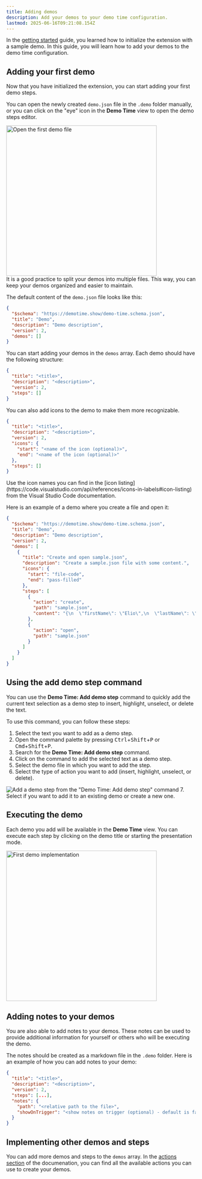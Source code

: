 ```yaml
---
title: Adding demos
description: Add your demos to your demo time configuration.
lastmod: 2025-06-16T09:21:08.154Z
---
```




In the [getting started](/getting-started/) guide, you learned how to initialize the extension with a sample demo. In this guide, you will learn how to add your demos to the demo time configuration.

## Adding your first demo

Now that you have initialized the extension, you can start adding your first demo steps.

You can open the newly created `demo.json` file in the `.demo` folder manually, or you can click on the "eye" icon in the **Demo Time** view to open the demo steps editor.

<Image class="mx-auto" src={openImage} alt="Open the first demo file" width="400" />

<Aside type="tip">
It is a good practice to split your demos into multiple files. This way, you can keep your demos organized and easier to maintain.
</Aside>

The default content of the `demo.json` file looks like this:

```json
{
  "$schema": "https://demotime.show/demo-time.schema.json",
  "title": "Demo",
  "description": "Demo description",
  "version": 2,
  "demos": []
}
```

You can start adding your demos in the `demos` array. Each demo should have the following structure:

```json
{
  "title": "<title>",
  "description": "<description>",
  "version": 2,
  "steps": []
}
```

You can also add icons to the demo to make them more recognizable.

```json
{
  "title": "<title>",
  "description": "<description>",
  "version": 2,
  "icons": {
    "start": "<name of the icon (optional)>",
    "end": "<name of the icon (optional)>"
  },
  "steps": []
}
```

<Aside type="note">
Use the icon names you can find in the [icon listing](https://code.visualstudio.com/api/references/icons-in-labels#icon-listing) from the Visual Studio Code documentation.
</Aside>

Here is an example of a demo where you create a file and open it:

```json
{
  "$schema": "https://demotime.show/demo-time.schema.json",
  "title": "Demo",
  "description": "Demo description",
  "version": 2,
  "demos": [
    {
      "title": "Create and open sample.json",
      "description": "Create a sample.json file with some content.",
      "icons": {
        "start": "file-code",
        "end": "pass-filled"
      },
      "steps": [
        {
          "action": "create",
          "path": "sample.json",
          "content": "{\n  \"firstName\": \"Elio\",\n  \"lastName\": \"Struyf\"\n}"
        },
        {
          "action": "open",
          "path": "sample.json"
        }
      ]
    }
  ]
}
```

## Using the add demo step command

You can use the **Demo Time: Add demo step** command to quickly add the current text selection as a demo step to insert, highlight, unselect, or delete the text.

To use this command, you can follow these steps:

1. Select the text you want to add as a demo step.
2. Open the command palette by pressing <kbd>Ctrl</kbd>+<kbd>Shift</kbd>+<kbd>P</kbd> or <kbd>Cmd</kbd>+<kbd>Shift</kbd>+<kbd>P</kbd>.
3. Search for the **Demo Time: Add demo step** command.
4. Click on the command to add the selected text as a demo step.
5. Select the demo file in which you want to add the step.
6. Select the type of action you want to add (insert, highlight, unselect, or delete).
  <Image class="mx-auto" src={demoStepImage} alt="Add a demo step from the &quot;Demo Time: Add demo step&quot; command" />
7. Select if you want to add it to an existing demo or create a new one.

## Executing the demo

Each demo you add will be available in the **Demo Time** view. You can execute each step by clicking on the demo title or starting the presentation mode.

<Image class="mx-auto" src={implementationImage} alt="First demo implementation" width="400" />

## Adding notes to your demos

You are also able to add notes to your demos. These notes can be used to provide additional information for yourself or others who will be executing the demo.

The notes should be created as a markdown file in the `.demo` folder. Here is an example of how you can add notes to your demo:

```json
{
  "title": "<title>",
  "description": "<description>",
  "version": 2,
  "steps": [...],
  "notes": {
    "path": "<relative path to the file>",
    "showOnTrigger": "<show notes on trigger (optional) - default is false>"
  }
}
```

## Implementing other demos and steps

You can add more demos and steps to the `demos` array. In the [actions section](/actions/) of the documenation, you can find all the available actions you can use to create your demos.

